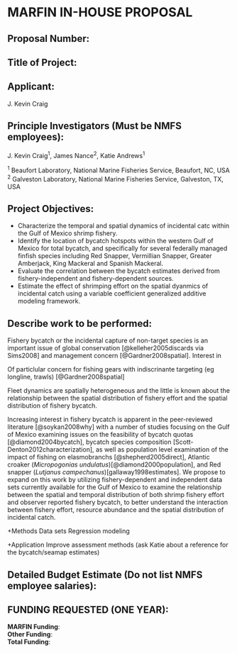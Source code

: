 # **MARFIN IN-HOUSE PROPOSAL**

## Proposal Number:

## Title of Project:

## Applicant:
J. Kevin Craig

## Principle Investigators (Must be NMFS employees):
J. Kevin Craig^1^, James Nance^2^, Katie Andrews^1^

^1^ Beaufort Laboratory, National Marine Fisheries Service, Beaufort, NC, USA  
^2^ Galveston Laboratory, National Marine Fisheries Service, Galveston, TX, USA 

## Project Objectives:  
* Characterize the temporal and spatial dynamics of incidental catc within the Gulf of Mexico shrimp fishery.  
* Identify the location of bycatch hotspots within the western Gulf of Mexico for total bycatch, and specifically for several federally managed finfish species including Red Snapper, Vermillian Snapper, Greater Amberjack, King Mackeral and Spanish Mackeral.  
* Evaluate the correlation between the bycatch estimates derived from fishery-independent and fishery-dependent sources.  
* Estimate the effect of shrimping effort on the spatial dyanmics of incidental catch using a variable coefficient generalized additive modeling framework.  

## Describe work to be performed:  

Fishery bycatch or the incidental capture of non-target species is an important issue of global conservation [@kelleher2005discards via Sims2008] and management concern [@Gardner2008spatial].  Interest in

Of particlular concern for fishing gears with indiscrinante targeting (eg longline, trawls) [@Gardner2008spatial]

Fleet dynamics are spatially heterogeneous and the little is known about the relationship between the spatial distribution of fishery effort and the spatial distribution of fishery bycatch. 

Increasing interest in fishery bycatch is apparent in the peer-reviewed literature [@soykan2008why] with a number of studies focusing on the Gulf of Mexico examining issues on the feasibility of bycatch quotas [@diamond2004bycatch], bycatch species composition [Scott-Denton2012characterization], as well as population level examination of the impact of fishing on elasmobranchs [@shepherd2005direct], Atlantic croaker (*Micropogonias undulatus*)[@diamond2000population], and Red snapper (*Lutjanus campechanus*)[gallaway1998estimates].  We propose to expand on this work by utilizing fishery-dependent and independent data sets currently available for the Gulf of Mexico to examine the relationship between the spatial and temporal distribution of both shrimp fishery effort and observer reported fishery bycatch, to better understand the interaction between fishery effort, resource abundance and the spatial distribution of incidental catch.


 
+Methods
Data sets
Regression modeling

+Application
Improve assessment methods (ask Katie about a reference for the bycatch/seamap estimates)





## Detailed Budget Estimate (Do not list NMFS employee salaries):





## FUNDING REQUESTED (ONE YEAR):

**MARFIN Funding**:  
**Other Funding**:  
**Total Funding**:  


